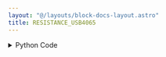 ```yaml
---
layout: "@/layouts/block-docs-layout.astro"
title: RESISTANCE_USB4065
---
```



<PythonDocsDisplay docstring={docstring} />

<details>
<summary>Python Code</summary>
```python
from flojoy import flojoy, DataContainer, Scalar
from flojoy.connection_manager import DeviceConnectionManager
from typing import Optional, Literal
import nidmm


@flojoy(deps={"nidmm": "1.4.6"})
def RESISTANCE_USB4065(
    NI_address: str = "Dev1",
    digits: Literal["4.5", "5.5", "6.5"] = "5.5",
    resist_limit: Literal["100", "1000", "1e4", "1e5", "1e6", "1e7", "1e8"] = "1e8",
    default: Optional[DataContainer] = None,
) -> Scalar:
    """The RESISTANCE_USB4065 node reads the two-wire resistance from a USB-4065.

    The four-wire resistance is more accurate than two-wire and can be measured
    with the FOUR_WIRE_RESIST_USB4065 node.

    The USB-4065 is a NI (National Instruments) multimeter. It is possible that
    the node will work with other NI DMMs (digital multimeters) such as the
    4070 and 4080 series.

    This instrument will likely only be compatible with Windows systems due to
    NI driver availablity. To use the instrument you must install the runtime:

    https://www.ni.com/en/support/downloads/drivers/download.ni-dmm.html

    You must also find the address/resource name for the instrument. You can
    find this using the NI MAX programming which can be downloaded when
    installing the drivers.

    Parameters
    ----------
    NI_address: str
        The NI instrument address for the instrument (e.g. 'Dev0', 'Dev1').
    digits: str
        The accuracy of the reading in digits. Lower values are faster.
    resist_limit: str
        The maximum resistance to allow, in Volts.

    Returns
    -------
    DataContainer
        Scalar: The DC voltage reading.
    """

    connection = DeviceConnectionManager.get_connection(NI_address)
    session = connection.get_handle()

    session.configure_measurement_digits(
        nidmm.Function.TWO_WIRE_RES,
        range=float(resist_limit),
        resolution_digits=float(digits),
    )

    reading = session.read()

    return Scalar(c=reading)

```
[Find this Flojoy Block on GitHub](https://github.com/flojoy-ai/blocks/blob/main/blocks/IO/INSTRUMENTS/MULTIMETERS/NI/USB_4065/BASIC/RESISTANCE_USB4065/RESISTANCE_USB4065.py)
</details>


## Example
